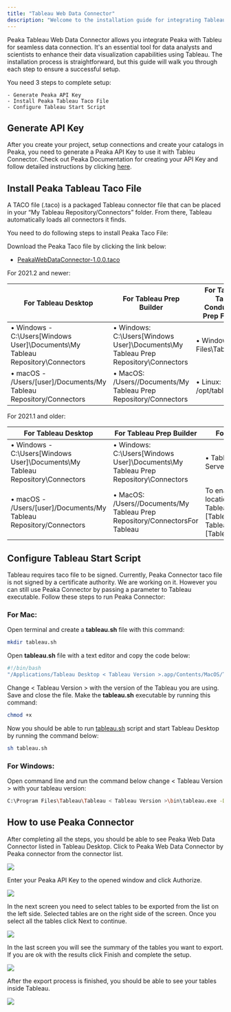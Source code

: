 ```yaml
---
title: "Tableau Web Data Connector"
description: "Welcome to the installation guide for integrating Tableau Web Data Connector with Peaka. As a leading data platform, Peaka provides seamless integration with various business intelligence and data visualization platforms, including Tableau Web Data Connector. This document will guide you through the step-by-step process to set up this integration, enabling you to unlock the full potential of your data. Please follow each step carefully to ensure a successful setup."
---
```


Peaka Tableau Web Data Connector allows you integrate Peaka with Tableu for seamless data connection. It's an essential tool for data analysts and scientists to enhance their data visualization capabilities using Tableau. The installation process is straightforward, but this guide will walk you through each step to ensure a successful setup.

You need 3 steps to complete setup:

    - Generate Peaka API Key
    - Install Peaka Tableau Taco File
    - Configure Tableau Start Script

## Generate API Key

After you create your project, setup connections and create your catalogs in Peaka, you need to generate a Peaka API Key to use it with Tableu Connector. Check out Peaka Documentation for creating your API Key and follow detailed instructions by clicking [here](https://docs.peaka.com/how-to-guides/how-to-generate-api-keys).

## Install Peaka Tableau Taco File

A TACO file (.taco) is a packaged Tableau connector file that can be placed in your “My Tableau Repository/Connectors” folder. From there, Tableau automatically loads all connectors it finds.

You need to do following steps to install Peaka Taco File:

Download the Peaka Taco file by clicking the link below:

- [PeakaWebDataConnector-1.0.0.taco](https://cdn.peaka.com/files/PeakaWebDataConnector-1.0.0.taco)

For 2021.2 and newer:

| For Tableau Desktop                                                            | **For Tableau Prep Builder**                                                       | For Tableau Server, Tableau Prep Conductor, Tableau Prep Flow Authoring |
| ------------------------------------------------------------------------------ | ---------------------------------------------------------------------------------- | ----------------------------------------------------------------------- |
| • Windows - C:\Users\[Windows User]\Documents\My Tableau Repository\Connectors | • Windows: C:\Users\[Windows User]\Documents\My Tableau Prep Repository\Connectors | • Windows: C:\Program Files\Tableau\Connectors                          |
| • macOS - /Users/[user]/Documents/My Tableau Repository/Connectors             | • MacOS: /Users//Documents/My Tableau Prep Repository/Connectors                   | • Linux: /opt/tableau/connectors                                        |

For 2021.1 and older:

| For Tableau Desktop                                                            | **For Tableau Prep Builder**                                                       | For Tableau Server, Tableau Prep Conductor, Tableau Prep Flow Authoring                                                                                                                                                                                                                                                     |
| ------------------------------------------------------------------------------ | ---------------------------------------------------------------------------------- | --------------------------------------------------------------------------------------------------------------------------------------------------------------------------------------------------------------------------------------------------------------------------------------------------------------------------- |
| • Windows - C:\Users\[Windows User]\Documents\My Tableau Repository\Connectors | • Windows: C:\Users\[Windows User]\Documents\My Tableau Prep Repository\Connectors | • Tableau Server: [Tableau_Server_Installation_Directory]/data/tabsvc/vizqlserver/Connectors                                                                                                                                                                                                                                |
| • macOS - /Users/[user]/Documents/My Tableau Repository/Connectors             | • MacOS: /Users//Documents/My Tableau Prep Repository/ConnectorsFor Tableau        | To enable your connector for Prep, you also need to add your taco to the following locations: <br/> Tableau Prep Conductor: [Tableau_Server_Installation_Directory]/data/tabsvc/flowprocessor/Connectors <br/> Tableau Prep Flow Authoring: [Tableau_Server_Installation_Directory]/data/tabsvc/flowqueryservice/Connectors |

## Configure Tableau Start Script

Tableau requires taco file to be signed. Currently, Peaka Connector taco file is not signed by a certificate authority. We are working on it. However you can still use Peaka Connector by passing a parameter to Tableau executable. Follow these steps to run Peaka Connector:

### For Mac:

Open terminal and create a **tableau.sh** file with this command:

```bash
mkdir tableau.sh
```

Open **tableau.sh** file with a text editor and copy the code below:

```bash
#!/bin/bash
"/Applications/Tableau Desktop < Tableau Version >.app/Contents/MacOS/Tableau" -DDisableVerifyConnectorPluginSignature=true
```

Change < Tableau Version > with the version of the Tableau you are using. Save and close the file. Make the **tableau.sh** executable by running this command:

```bash
chmod +x
```

Now you should be able to run [tableau.sh](http://tableau.sh) script and start Tableau Desktop by running the command below:

```bash
sh tableau.sh
```

### For Windows:

Open command line and run the command below change < Tableau Version > with your tableau version:

```bash
C:\Program Files\Tableau\Tableau < Tableau Version >\bin\tableau.exe -DDisableVerifyConnectorPluginSignature=true
```

## How to use Peaka Connector

After completing all the steps, you should be able to see Peaka Web Data Connector listed in Tableau Desktop. Click to Peaka Web Data Connector by Peaka connector from the connector list.

<img src="https://cdn.peaka.com/bi-tools/tableau-web-data/tableau-1.png" />

Enter your Peaka API Key to the opened window and click Authorize.

<img src="https://cdn.peaka.com/bi-tools/tableau-web-data/tableau-2.png" />

In the next screen you need to select tables to be exported from the list on the left side. Selected tables are on the right side of the screen. Once you select all the tables click Next to continue.

<img src="https://cdn.peaka.com/bi-tools/tableau-web-data/tableau-3.png" />

In the last screen you will see the summary of the tables you want to export. If you are ok with the results click Finish and complete the setup.

<img src="https://cdn.peaka.com/bi-tools/tableau-web-data/tableau-4.png" />

After the export process is finished, you should be able to see your tables inside Tableau.

<img src="https://cdn.peaka.com/bi-tools/tableau-web-data/tableau-5.png" />
